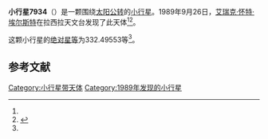 {{Infobox planet
| bgcolour = #FFFFC0
| name = 7934 Sinatra
| symbol = 
| image = 
| caption = 
| discovery = yes
| discovery_ref = 
| discoverer = [[艾瑞克·怀特·埃尔斯特|艾瑞克·怀特·埃尔斯特]]
| discovery_site = [[拉西拉天文台|拉西拉天文台]] 
| discovered = 1989年9月26日
| designations = yes
| mp_name = 
| named_after = 
| alt_names = 1989 SG1/ 1991 CJ2
| mp_category = [[主带小行星|主带小行星]]
| orbit_ref = <ref name="a">[http://ssd.jpl.nasa.gov/sbdb.cgi?sstr=7934 7934 Sinatra] {{Wayback|url=http://ssd.jpl.nasa.gov/sbdb.cgi?sstr=7934 |date=20201124030016 }}，小行星數據庫瀏覽器（JPL Small-Body Database Browser）－[[美国国家航空航天局|美国国家航空航天局]]喷气推进实验室</ref>
| epoch = 2456400.5 (2013年4月18日更新)
| aphelion = {{convert|2.9529174|AU|km|3|abbr=on|lk=out}}
| perihelion = {{convert|2.1995630|AU|km|3|abbr=on}}
| semimajor = {{convert|2.5762402|AU|km|3|abbr=on}}
| eccentricity = 0.146212
| period = 1510.351255 [[日|日]]<br />4.14[[儒略年|儒略年]]
| avg_speed = 
| inclination = 7.86146
| asc_node = 166.32698
| mean_anomaly = 
| arg_peri = 332.49553
| satellites = 
| physical_characteristics = yes
| dimensions = 
| mass = 
| density = 
| surface_grav = 
| escape_velocity = 
| sidereal_day = 
| axial_tilt = 
| pole_ecliptic_lat = 
| pole_ecliptic_lon = 
| albedo = 
| temperatures= 
| temp_name1 = 
| mean_temp_1 = 
| max_temp_1 = 
| temp_name2 = 
| max_temp_2 = 
| spectral_type = 
| abs_magnitude = 332.49553
}}

'''小行星7934'''（{{lang-en|7934 Sinatra}}）是一颗围绕[[太阳|太阳]][[公转|公转]]的[[小行星|小行星]]。1989年9月26日，[[艾瑞克·怀特·埃尔斯特|艾瑞克·怀特·埃尔斯特]]在拉西拉天文台发现了此天体<ref name="a" /><ref>{{cite news|title=小行星列表|url=http://cfa-www.harvard.edu/iau/lists/NumberedMPs.txt|accessdate=2013-07-08|newspaper=哈佛大学|archive-date=2008-05-17|archive-url=https://web.archive.org/web/20080517010638/http://cfa-www.harvard.edu/iau/lists/NumberedMPs.txt|dead-url=no}}</ref>。

这颗小行星的[[绝对星等|绝对星等]]为332.49553等<ref name="a" />。

==参考文献==
{{reflist}}
{{Minor Planet Number|[[小行星7933|小行星7933]]|[[小行星7935|小行星7935]]}}

{{小天体}}

[[Category:小行星带天体|Category:小行星带天体]]
[[Category:1989年发现的小行星|Category:1989年发现的小行星]]

{{asteroid-stub}}